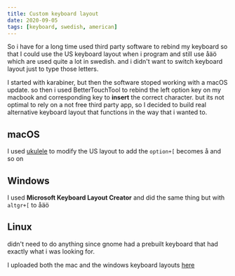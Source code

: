 ```yaml
---
title: Custom keyboard layout
date: 2020-09-05
tags: [keyboard, swedish, american]
---
```


So i have for a long time used third party software to rebind my keyboard so that I could
use the US keyboard layout when i program and still use åäö which are used quite a lot in swedish.
and i didn't want to switch keyboard layout just to type those letters.

I started with karabiner, but then the software stoped working with a macOS update.
so then i used BetterTouchTool to rebind the left option key on my macbook and corresponding key to **insert** the
correct character. but its not optimal to rely on a not free third party app, so I
decided to build real alternative keyboard layout that functions in the way that i wanted to.

## macOS

I used [ukulele](https://software.sil.org/ukelele/) to modify the US layout to add the `option+[` becomes å and so on

## Windows

I used **Microsoft Keyboard Layout Creator** and did the same thing but with `altgr+[` to åäö

## Linux

didn't need to do anything since gnome had a prebuilt keyboard that had exactly what i was looking for.

I uploaded both the mac and the windows keyboard layouts [here](https://github.com/jb-san/Swemarican/releases/tag/1.0.0)
